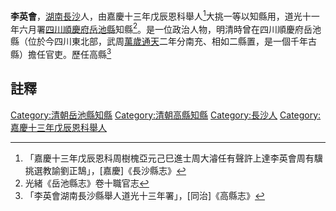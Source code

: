 {{明清人物信息框
| 姓名 =李英會
| 最高職務 = [[四川|四川]][[岳池縣|岳池縣]][[知縣|知縣]]
| 國家 = 大清
| 籍貫 = [[湖南|湖南]][[長沙|長沙]]
| 字號 =
| 出生日期 = ？年？月？日
| 逝世日期 = ？年？月？日
| 墓葬 = 
| 配偶 =  
| 親屬 = 曾祖、祖、父，母
| 出身 =舉人大挑一等以知縣用 
| 著作 =  
*
}}
'''李英會'''{{BD|？年||？年||}}，[[湖南|湖南]][[長沙|長沙]]人，由嘉慶十三年戊辰恩科舉人<ref>「嘉慶十三年戊辰恩科周樹槐亞元己巳進士周大濬任有聲許上達李英會周有驥挑選教諭劉正鵠」，[嘉慶]《長沙縣志》</ref>大挑一等以知縣用，道光十一年六月署[[四川|四川]][[順慶府|順慶府]][[岳池縣|岳池縣]]知縣<ref>光緒《岳池縣志》卷十職官志</ref>。是一位政治人物，明清時曾在四川順慶府岳池縣（位於今四川東北部，武周[[萬歲通天|萬歲通天]]二年分南充、相如二縣置，是一個千年古縣）擔任官吏。歷任高縣<ref>「李英會湖南長沙縣舉人道光十三年署」，[同治]《高縣志》</ref>
==註釋==
{{reflist}}
{{清朝人物小作品}}
[[Category:清朝岳池縣知縣|Category:清朝岳池縣知縣]]
[[Category:清朝高縣知縣|Category:清朝高縣知縣]]
[[Category:長沙人|Category:長沙人]]
[[Category:嘉慶十三年戊辰恩科舉人|Category:嘉慶十三年戊辰恩科舉人]]